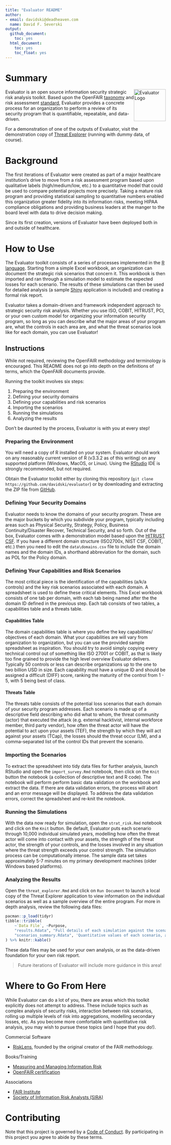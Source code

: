 ```yaml
---
title: "Evaluator README"
author:
- email: davidski@deadheaven.com
  name: David F. Severski
output:
  github_document:
    toc: yes
  html_document:
    toc: yes
    toc_float: yes
---
```



# Summary

<img alt="Evaluator Logo" title="Evaluator" src="img/evaluator_logo.jpg" 
style="float:right;width:100px;"/>

Evaluator is an open source information security strategic risk 
analysis toolkit. Based upon the OpenFAIR
[taxonomy](https://www2.opengroup.org/ogsys/catalog/C13K) and 
risk assessment [standard](https://www2.opengroup.org/ogsys/catalog/C13G), 
Evaluator provides a concrete process for an organization to perform a 
review of its security program that is quantifiable, repeatable, and 
data-driven.

For a demonstration of one of the outputs of Evaluator, visit the demonstration 
copy of [Threat Explorer](https://davidski.shinyapps.io/threat_explorer) 
(running with dummy data, of course).

# Background

The first iterations of Evaluator were created as part of a major healthcare 
institution's drive to move from a risk assessment program based upon 
qualitative labels (high/medium/low, etc.) to a quantitative model that could 
be used to compare potential projects more precisely. Taking a mature risk 
program and providing statistical sampling to quantitative numbers enabled 
this organization greater fidelity into its information risks, meeting HIPAA 
compliance obligations and providing business leaders at the manger to the 
board level with data to drive decision making.

Since its first creation, versions of Evaluator have been deployed both in and 
outside of healthcare.

# How to Use

The Evaluator toolkit consists of a series of processes implemented in 
the [R language](https://www.r-project.org/). Starting from a simple 
Excel workbook, an organization can document the strategic risk scenarios that 
concern it. This workbook is then imported and ran through a simulation model 
to estimate the expected losses for each scenario. The results of these 
simulations can then be used for detailed analysis (a sample 
[Shiny](https://shiny.rstudio.com/) application is included) and creating a 
formal risk report.

Evaluator takes a domain-driven and framework independent approach to strategic 
security risk analysis. Whether you use ISO, COBIT, HITRUST, PCI, or your 
own custom model for organizing your information security program, so long as 
you can describe what the major areas of your program are, what the controls in 
each area are, and what the threat scenarios look like for each domain, 
you can use Evaluator!

## Instructions

While not required, reviewing the OpenFAIR methodology and terminology is 
encouraged. This README does not go into depth on the definitions of terms, which 
the OpenFAIR documents provide.

Running the toolkit involves six steps:

1. Preparing the environment
2. Defining your security domains
3. Defining your capabilities and risk scenarios
4. Importing the scenarios
5. Running the simulations
6. Analyzing the results

Don't be daunted by the process, Evaluator is with you at every step!

### Preparing the Environment

You will need a copy of R installed on your system. Evaluator should work on 
any reasonably current version of R (v3.3.2 as of this writing) on any 
supported platform (Windows, MacOS, or Linux). Using the
[RStudio](https://www.rstudio.com/) IDE is strongly recommended, but not 
required.

Obtain the Evaluator toolkit either by cloning this repository (`git clone https://github.com/davidski/evaluator`) 
or by downloading and extracting the ZIP file from [GitHub](https://github.com/davidski/evaluator/archive/master.zip).

### Defining Your Security Domains

Evaluator needs to know the domains of your security program. These are the 
major buckets by which you subdivide your program, typically including areas 
such as Physical Security, Strategy, Policy, Business Continuity/Disaster 
Recover, Technical Security, and so forth. Out of the box, Evaluator comes 
with a demonstration model based upon the 
[HITRUST CSF](https://hitrustalliance.net/hitrust-csf/). If you have a 
different domain structure (ISO2700x, NIST CSF, COBIT, etc.) then you 
need to edit the `data\domains.csv` file to include the domain names and the 
domain IDs, a shorthand abbreviation for the domain, such as POL for the Policy 
domain.

### Defining Your Capabilities and Risk Scenarios

The most critical piece is the identification of the capabilities (a/k/a 
controls) and the key risk scenarios associated with each domain. A spreadsheet 
is used to define these critical elements. This Excel workbook consists of 
one tab per domain, with each tab being named after the the domain ID defined 
in the previous step. Each tab consists of two tables, a capabilities table 
and a threats table.

#### Capabilities Table

The domain capabilities table is where you define the key capabilities/
objectives of each domain. What your capabilities are will vary from organization 
to organization, but you can use the provided sample spreadsheet as inspiration. 
You should try to avoid simply copying every technical control out of something 
like ISO 27001 or COBIT, as that is likely too fine grained to provide the 
high level overview Evaluator delivers. Typically 50 controls or less can 
describe organizations up to the one to two billion USD in size. Each 
capability must have a unique ID and should be assigned a difficult (DIFF) score, 
ranking the maturity of the control from 1 - 5, with 5 being best of class.

#### Threats Table

The threats table consists of the potential loss scenarios that each domain 
of your security program addresses. Each scenario is made up of a descriptive 
field describing who did what to whom, the threat community (actor) that 
executed the attack (e.g. external hacktivist, internal workforce member, 
third party vendor), how often the threat actor will have the potential to 
act upon your assets (TEF), the strength by which they will act against your 
assets (TCap), the losses should the threat occur (LM), and a comma-separated 
list of the control IDs that prevent the scenario.

### Importing the Scenarios

To extract the spreadsheet into tidy data files for further analysis, launch 
RStudio and open the `import_survey.Rmd` notebook, then click on the `Knit` 
button the notebook (a collection of descriptive text and R code). The 
notebook will perform perform basic data validation on the workbook 
and extract the data. If there are data validation errors, the process will 
abort and an error message will be displayed. To address the data validation 
errors, correct the spreadsheet and re-knit the notebook.

### Running the Simulations

With the data now ready for simulation, open the `strat_risk.Rmd` notebook and
click on the `Knit` button. Be default, Evaluator puts each scenario through 
10,000 individual simulated years, modelling how often the threat actor will 
come into  contact with your assets, the strength of the threat actor, the strength of 
your controls, and the losses involved in any situation where the threat 
strength exceeds your control strength. The simulation process can be 
computationally intense. The sample data set takes approximately 5-7 minutes on 
my primary development machines (older Windows based platforms).

### Analyzing the Results

Open the `threat_explorer.Rmd` and click on `Run Document` to launch a local 
copy of the Threat Explorer application to view information on the individual 
scenarios as well as a sample overview of the entire program. For more in depth 
analysis, review the following data files:

```r
pacman::p_load(tidyr)
tibble::tribble(
    ~`Data File`, ~Purpose,
    "results.Rdata", "Full details of each simulation against the scenarios",
    "scenarios_summary.Rdata", 'Quantitative values of each scenario, as converted from the qualitative spreadsheet'
) %>% knitr::kable()
```

These data files may be used for your own analysis, or as the data-driven 
foundation for your own risk report.

> Future iterations of Evaluator will include more guidance in this area!
  
# Where to Go From Here

While Evaluator can do a lot of you, there are areas which this toolkit 
explicitly does not attempt to address. These include topics such as 
complex analysis of security risks, interaction between risk scenarios, 
rolling up multiple levels of risk into aggregations, modelling secondary 
losses, etc. As you become more comfortable with quantitative risk 
analysis, you may wish to pursue these topics (and I hope that you do!). 

Commercial Software

- [RiskLens](http://www.risklens.com/), founded by the original 
creator of the FAIR methodology.

Books/Training

- [Measuring and Managing Information Risk](https://smile.amazon.com/gp/product/0124202314)
- [OpenFAIR certification](http://www.opengroup.org/certifications/openfair)

Associations

- [FAIR Institute](http://www.fairinstitute.org/)
- [Society of Information Risk Analysts (SIRA)](https://www.societyinforisk.org/)

# Contributing

Note that this project is governed by a [Code of Conduct](./CODE_OF_CONDUCT.md). 
By participating in this project you agree to abide by these terms.